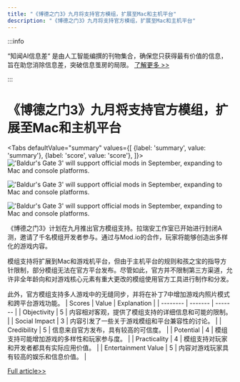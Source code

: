 ```yaml
---
title: "《博德之门3》九月将支持官方模组，扩展至Mac和主机平台"
description: "《博德之门3》九月将支持官方模组，扩展至Mac和主机平台"
---
```



:::info

“知闻AI信息差“ 是由人工智能编撰的刊物集合，确保您只获得最有价值的信息，旨在助您消除信息差，突破信息茧房的局限。  [了解更多 >>](/)

:::

# 《博德之门3》九月将支持官方模组，扩展至Mac和主机平台


<Tabs
	defaultValue="summary"
	values={[
	{label: 'summary', value: 'summary'},
	{label: 'score', value: 'score'},
]}>
<TabItem value="summary">
<img
  src="https://image.informedainews.com/2024/06/Vid-Xhx-1717494839-0.jpg"
  alt="'Baldur's Gate 3' will support official mods in September, expanding to Mac and console platforms."
/>

<img
  src="https://image.informedainews.com/2024/06/Vid-0jn-1717494839-1.jpg"
  alt="'Baldur's Gate 3' will support official mods in September, expanding to Mac and console platforms."
/>

<img
  src="https://image.informedainews.com/2024/06/Vid-yes-1717494839-2.jpg"
  alt="'Baldur's Gate 3' will support official mods in September, expanding to Mac and console platforms."
/>



《博德之门3》计划在九月推出官方模组支持。拉瑞安工作室已开始进行封闭A测，邀请了千名模组开发者参与。通过与Mod.io的合作，玩家将能够创造出多样化的游戏内容。

模组支持将扩展到Mac和游戏机平台，但由于主机平台的规则和孩之宝的指导方针限制，部分模组无法在官方平台发布。尽管如此，官方并不限制第三方渠道，允许非全年龄向和对游戏核心元素有重大更改的模组使用官方工具进行制作和分发。

此外，官方模组支持多人游戏中的无缝同步，并将在补丁7中增加游戏内照片模式和跨平台游戏功能。
</TabItem>
<TabItem value="score">
	| Scores     | Value   | Explanation |
	| -------- | ------- | ------- |
	| Objectivity  | 5    | 内容相对客观，提供了模组支持的详细信息和可能的限制。    |
	| Social Impact | 3     | 内容引发了一些关于游戏模组和平台兼容性的讨论。    |
	| Credibility    | 5    | 信息来自官方发布，具有较高的可信度。    |
	| Potential    | 4    | 模组支持可能增加游戏的多样性和玩家参与度。    |
	| Practicality    | 4    | 模组支持对玩家和开发者都具有实际应用价值。    |
	| Entertainment Value    | 5    | 内容对游戏玩家具有较高的娱乐和信息价值。    |
</TabItem>
</Tabs>

[Full article>>](https://www.gcores.com/articles/182883)
